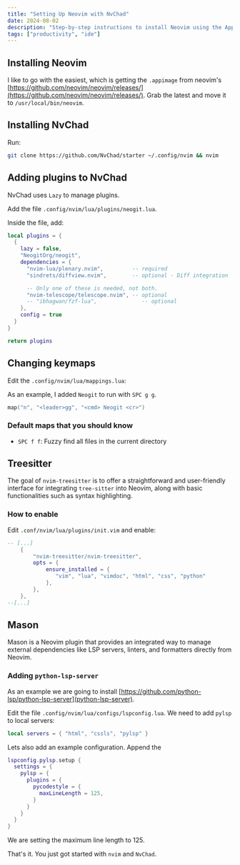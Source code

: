 ```yaml
---
title: "Setting Up Neovim with NvChad"
date: 2024-08-02
description: "Step-by-step instructions to install Neovim using the AppImage, configure NvChad, add essential plugins, customize keymaps, and enhance your development experience with Treesitter and Mason."
tags: ["productivity", "ide"]
---
```


## Installing Neovim

I like to go with the easiest, which is getting the `.appimage` from neovim's [https://github.com/neovim/neovim/releases/](https://github.com/neovim/neovim/releases/).
Grab the latest and move it to `/usr/local/bin/neovim`.

## Installing NvChad

Run:

```sh
git clone https://github.com/NvChad/starter ~/.config/nvim && nvim
```

## Adding plugins to NvChad

NvChad uses `Lazy` to manage plugins.

Add the file `.config/nvim/lua/plugins/neogit.lua`.

Inside the file, add:

```lua
local plugins = {
  {
    lazy = false,
    "NeogitOrg/neogit",
    dependencies = {
      "nvim-lua/plenary.nvim",         -- required
      "sindrets/diffview.nvim",        -- optional - Diff integration

      -- Only one of these is needed, not both.
      "nvim-telescope/telescope.nvim", -- optional
      -- "ibhagwan/fzf-lua",              -- optional
    },
    config = true
  }
}

return plugins
```

## Changing keymaps

Edit the `.config/nvim/lua/mappings.lua`:

As an example, I added `Neogit` to run with `SPC g g`.

```lua
map("n", "<leader>gg", "<cmd> Neogit <cr>")
```

### Default maps that you should know

- `SPC f f`: Fuzzy find all files in the current directory

## Treesitter

The goal of `nvim-treesitter` is to offer a straightforward and user-friendly interface for integrating `tree-sitter` into Neovim, along with basic functionalities such as syntax highlighting.

### How to enable

Edit `.conf/nvim/lua/plugins/init.vim` and enable:

```lua
-- [...]
    {
        "nvim-treesitter/nvim-treesitter",
        opts = {
            ensure_installed = {
               "vim", "lua", "vimdoc", "html", "css", "python"
            },
        },
    },
--[...]
```

## Mason

Mason is a Neovim plugin that provides an integrated way
to manage external dependencies
like LSP servers, linters, and formatters directly from Neovim.

### Adding `python-lsp-server`

As an example we are going to install [https://github.com/python-lsp/python-lsp-server](python-lsp-server).

Edit the file `.config/nvim/lua/configs/lspconfig.lua`.
We need to add `pylsp` to local servers:

```lua
local servers = { "html", "cssls", "pylsp" }
```

Lets also add an example configuration. Append the

```lua
lspconfig.pylsp.setup {
  settings = {
    pylsp = {
      plugins = {
        pycodestyle = {
          maxLineLength = 125,
        }
      }
    }
  }
}
```

We are setting the maximum line length to 125.

That's it.
You just got started with `nvim` and `NvChad`.
